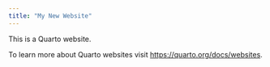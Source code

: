 ```yaml
---
title: "My New Website"
---
```


This is a Quarto website.

To learn more about Quarto websites visit <https://quarto.org/docs/websites>.
